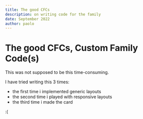 ```yaml
---
title: The good CFCs
description: on writing code for the family
date: September 2022
author: paolo
---
```



<Layout frontmatter={frontmatter}>

# The good CFCs, Custom Family Code(s)

<Aside type="highlight" title="heads up">
  This was not supposed to be this time-consuming.
</Aside>

I have tried writing this 3 times:

- the first time i implemented generic layouts
- the second time i played with responsive layouts
- the third time i made the card

:(

</Layout>
